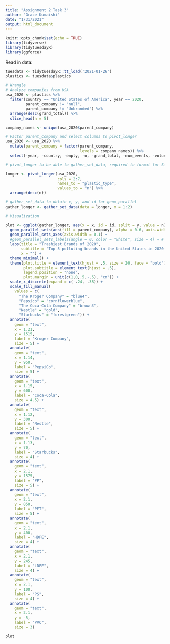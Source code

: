 ```yaml
---
title: "Assignment 2 Task 3"
author: "Grace Kumaishi"
date: "1/31/2021"
output: html_document
---
```


```r
knitr::opts_chunk$set(echo = TRUE)
library(tidyverse)
library(tidytuesdayR)
library(ggforce)
```

Read in data:
```r
tuesdata <- tidytuesdayR::tt_load('2021-01-26')
plastics <- tuesdata$plastics
```

```r
# Wrangle
# Analyze companies from USA
usa_2020 <- plastics %>% 
  filter(country == "United States of America", year == 2020,
         parent_company != "null",
         parent_company != "Unbranded") %>% 
  arrange(desc(grand_total)) %>% 
  slice_head(n = 5)

company_names <- unique(usa_2020$parent_company)

# Factor parent_company and select columns to pivot_longer
usa_2020 <- usa_2020 %>% 
  mutate(parent_company = factor(parent_company,
                                 levels = company_names)) %>%
  select(-year, -country, -empty, -o, -grand_total, -num_events, -volunteers)

# pivot_longer to be able to gather_set_data, required to format for Sankey plot

longer <- pivot_longer(usa_2020,
                       cols = 2:7,
                       names_to = "plastic_type",
                       values_to = "n") %>% 
  arrange(desc(n))

# gather_set_data to obtain x, y, and id for geom_parallel
gather_longer <- gather_set_data(data = longer, x = 1:2)
```

```r
# Visualization

plot <- ggplot(gather_longer, aes(x = x, id = id, split = y, value = n)) +
  geom_parallel_sets(aes(fill = parent_company), alpha = 0.6, axis.width = 0.1) +
  geom_parallel_sets_axes(axis.width = 0.1) + 
  #geom_parallel_sets_labels(angle = 0, color = "white", size = 4) + # automatic labeling
  labs(title = "Trashiest Brands of 2020",
       subtitle = "Top 5 polluting brands in the United States in 2020 \n collected during Break Free from Plastic cleanups",
       x = "") +
  theme_minimal() +
  theme(plot.title = element_text(hjust = .5, size = 20, face = "bold"),
        plot.subtitle = element_text(hjust = .5),
        legend.position = "none",
        plot.margin = unit(c(1,0,.5,-.5), "cm")) +
  scale_x_discrete(expand = c(-.24, .38)) +
  scale_fill_manual(
    values = c(
      "The Kroger Company" = "blue4",
      "Pepsico" = "cornflowerblue",
      "The Coca-Cola Company" = "brown3",
      "Nestle" = "gold",
      "Starbucks" = "forestgreen")) +
  annotate(
    geom = "text",
    x = 1.21,
    y = 1515,
    label = "Kroger Company",
    size = 5) +
  annotate(
    geom = "text",
    x = 1.14,
    y = 950,
    label = "PepsiCo",
    size = 5) +
  annotate(
    geom = "text",
    x = 1.15,
    y = 600,
    label = "Coca-Cola",
    size = 4.5) +
  annotate(
    geom = "text",
    x = 1.12,
    y = 300,
    label = "Nestle",
    size = 5) +
  annotate(
    geom = "text",
    x = 1.13,
    y = 70,
    label = "Starbucks",
    size = 4) +
  annotate(
    geom = "text",
    x = 2.1,
    y = 1575,
    label = "PP",
    size = 5) +
  annotate(
    geom = "text",
    x = 2.1,
    y = 850,
    label = "PET",
    size = 5) +
  annotate(
    geom = "text",
    x = 2.1,
    y = 400,
    label = "HDPE",
    size = 4) +
  annotate(
    geom = "text",
    x = 2.1,
    y = 245,
    label = "LDPE",
    size = 4) +
  annotate(
    geom = "text",
    x = 2.1,
    y = 100,
    label = "PS",
    size = 4) +
  annotate(
    geom = "text",
    x = 2.1,
    y = -5,
    label = "PVC",
    size = 3)

plot
```


